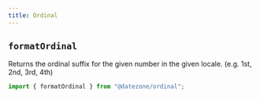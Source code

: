 ```yaml
---
title: Ordinal
---
```


## `formatOrdinal`

Returns the ordinal suffix for the given number in the given locale. (e.g. 1st, 2nd, 3rd, 4th)

```ts
import { formatOrdinal } from "@datezone/ordinal";
```

<CodeExample file="reference/ordinal/formatOrdinal.ts" title="formatOrdinal" />
